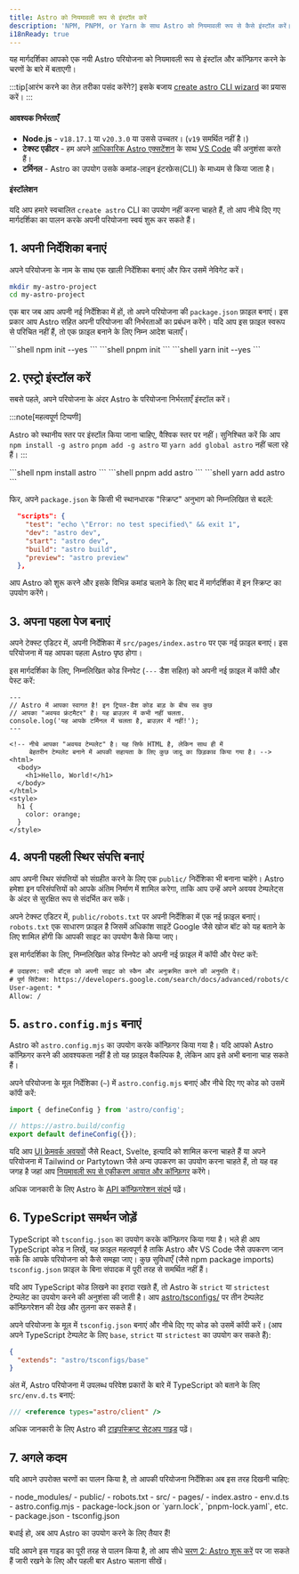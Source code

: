 ```yaml
---
title: Astro को नियमावली रूप से इंस्टॉल करें
description: 'NPM, PNPM, or Yarn के साथ Astro को नियमावली रूप से कैसे इंस्टॉल करें।'
i18nReady: true
---
```


यह मार्गदर्शिका आपको एक नयी Astro परियोजना को नियमावली रूप से इंस्टॉल और कॉन्फ़िगर करने के चरणों के बारे में बताएगी।

:::tip[आरंभ करने का तेज़ तरीका पसंद करेंगे?]
इसके बजाय [create astro CLI wizard](/hi/install-and-setup/) का प्रयास करें।
:::

#### आवश्यक निर्भरताएँ

- **Node.js** - `v18.17.1` या `v20.3.0` या उससे उच्चतर। (`v19` समर्थित नहीं है।)
- **टेक्स्ट एडीटर** - हम अपने [आधिकारिक Astro एक्सटेंशन](https://marketplace.visualstudio.com/items?itemName=astro-build.astro-vscode) के साथ [VS Code](https://code.visualstudio.com/) की अनुशंसा करते हैं।
- **टर्मिनल** - Astro का उपयोग उसके कमांड-लाइन इंटरफ़ेस(CLI) के माध्यम से किया जाता है।

#### इंस्टॉलेशन

यदि आप हमारे स्वचालित `create astro` CLI  का उपयोग नहीं करना चाहते हैं, तो आप नीचे दिए गए मार्गदर्शिका का पालन करके अपनी परियोजना स्वयं शुरू  कर सकते हैं।
## 1. अपनी निर्देशिका बनाएं

अपने परियोजना के नाम के साथ एक खाली निर्देशिका बनाएं और फिर उसमें नेविगेट करें।

```bash
mkdir my-astro-project
cd my-astro-project
```

एक बार जब आप अपनी नई निर्देशिका में हों, तो अपने परियोजना की `package.json` फ़ाइल बनाएं। इस प्रकार आप Astro सहित अपनी परियोजना की निर्भरताओं का प्रबंधन करेंगे। यदि आप इस फ़ाइल स्वरूप से परिचित नहीं हैं, तो एक फ़ाइल बनाने के लिए निम्न आदेश चलाएँ।

<PackageManagerTabs>
  <Fragment slot="npm">
  ```shell
  npm init --yes
  ```
  </Fragment>
  <Fragment slot="pnpm">
  ```shell
  pnpm init 
  ```
  </Fragment>
  <Fragment slot="yarn">
  ```shell
  yarn init --yes
  ```
  </Fragment>
</PackageManagerTabs>



## 2. एस्ट्रो इंस्टॉल करें

सबसे पहले, अपने परियोजना के अंदर Astro के परियोजना निर्भरताएँ इंस्टॉल करें।

:::note[महत्वपूर्ण टिप्पणी]

Astro को स्थानीय स्तर पर इंस्टॉल किया जाना चाहिए, वैश्विक स्तर पर नहीं। सुनिश्चित करें कि आप `npm install -g astro` `pnpm add -g astro` या `yarn add global astro` नहीं चला रहे हैं।
:::

<PackageManagerTabs>
  <Fragment slot="npm">
  ```shell
  npm install astro
  ```
  </Fragment>
  <Fragment slot="pnpm">
  ```shell
  pnpm add astro
  ```
  </Fragment>
  <Fragment slot="yarn">
  ```shell
  yarn add astro
  ```
  </Fragment>
</PackageManagerTabs>

फिर, अपने `package.json` के किसी भी स्थानधारक "स्क्रिप्ट" अनुभाग को निम्नलिखित से बदलें:

```json title="package.json" del={2} ins={3-6}
  "scripts": {
    "test": "echo \"Error: no test specified\" && exit 1",
    "dev": "astro dev",
    "start": "astro dev",
    "build": "astro build",
    "preview": "astro preview"
  },
```

आप Astro को शुरू करने और इसके विभिन्न कमांड चलाने के लिए बाद में मार्गदर्शिका में इन स्क्रिप्ट का उपयोग करेंगे।

## 3. अपना पहला पेज बनाएं

अपने टेक्स्ट एडिटर में, अपनी निर्देशिका में `src/pages/index.astro` पर एक नई फ़ाइल बनाएं। इस परियोजना में यह आपका पहला Astro पृष्ठ होगा।

इस मार्गदर्शिका के लिए, निम्नलिखित कोड स्निपेट (`---` डैश सहित) को अपनी नई फ़ाइल में कॉपी और पेस्ट करें:

```astro title="src/pages/index.astro"
---
// Astro में आपका स्वागत है! इन ट्रिपल-डैश कोड बाड़ के बीच सब कुछ
// आपका "अवयव फ्रंटमैटर" है। यह ब्राउज़र में कभी नहीं चलता.
console.log('यह आपके टर्मिनल में चलता है, ब्राउज़र में नहीं!');
---

<!-- नीचे आपका "अवयव टेम्पलेट" है। यह सिर्फ HTML है, लेकिन साथ ही में 
     बेहतरीन टेम्पलेट बनाने में आपकी सहायता के लिए कुछ जादू का छिड़काव किया गया है। -->
<html>
  <body>
    <h1>Hello, World!</h1>
  </body>
</html>
<style>
  h1 {
    color: orange;
  }
</style>
```

## 4. अपनी पहली स्थिर संपत्ति बनाएं

आप अपनी स्थिर संपत्तियों को संग्रहीत करने के लिए एक `public/` निर्देशिका भी बनाना चाहेंगे। Astro हमेशा इन परिसंपत्तियों को आपके अंतिम निर्माण में शामिल करेगा, ताकि आप उन्हें अपने अवयव टेम्पलेट्स के अंदर से सुरक्षित रूप से संदर्भित कर सकें।

अपने टेक्स्ट एडिटर में, `public/robots.txt` पर अपनी निर्देशिका में एक नई फ़ाइल बनाएं। `robots.txt` एक साधारण फ़ाइल है जिसमें अधिकांश साइटें Google जैसे खोज बॉट को यह बताने के लिए शामिल होंगी कि आपकी साइट का उपयोग कैसे किया जाए।

इस मार्गदर्शिका के लिए, निम्नलिखित कोड स्निपेट को अपनी नई फ़ाइल में कॉपी और पेस्ट करें:


```diff title="public/robots.txt"
# उदाहरण: सभी बॉट्स को अपनी साइट को स्कैन और अनुक्रमित करने की अनुमति दें।
# पूर्ण सिंटैक्स: https://developers.google.com/search/docs/advanced/robots/create-robots-txt
User-agent: *
Allow: /
```

## 5. `astro.config.mjs` बनाएं

Astro को `astro.config.mjs` का उपयोग करके कॉन्फ़िगर किया गया है। यदि आपको Astro कॉन्फ़िगर करने की आवश्यकता नहीं है तो यह फ़ाइल वैकल्पिक है, लेकिन आप इसे अभी बनाना चाह सकते हैं।

अपने परियोजना के मूल निर्देशिका (`~`) में `astro.config.mjs` बनाएं और नीचे दिए गए कोड को उसमें कॉपी करें:

```js title="astro.config.mjs"
import { defineConfig } from 'astro/config';

// https://astro.build/config
export default defineConfig({});
```

यदि आप [UI फ्रेमवर्क अवयवों](/hi/guides/framework-components/) जैसे React, Svelte, इत्यादि को शामिल करना चाहते हैं या अपने परियोजना में Tailwind or Partytown जैसे अन्य उपकरण का उपयोग करना चाहते हैं, तो यह वह जगह है जहां आप [नियमावली रूप से एकीकरण आयात और कॉन्फ़िगर](/hi/guides/integrations-guide/) करेंगे।

<ReadMore>अधिक जानकारी के लिए Astro के [API कॉन्फ़िगरेशन संदर्भ](/hi/reference/configuration-reference/) पढ़ें।</ReadMore>

## 6. TypeScript समर्थन जोड़ें

TypeScript को `tsconfig.json` का उपयोग करके कॉन्फ़िगर किया गया है। भले ही आप TypeScript कोड न लिखें, यह फ़ाइल महत्वपूर्ण है ताकि Astro और VS Code जैसे उपकरण जान सकें कि आपके परियोजना को कैसे समझा जाए। कुछ सुविधाएँ (जैसे npm package imports) `tsconfig.json` फ़ाइल के बिना संपादक में पूरी तरह से समर्थित नहीं हैं।

यदि आप TypeScript कोड लिखने का इरादा रखते हैं, तो Astro के `strict` या `strictest` टेम्पलेट का उपयोग करने की अनुशंसा की जाती है। आप [astro/tsconfigs/](https://github.com/withastro/astro/blob/main/packages/astro/tsconfigs/) पर तीन टेम्पलेट कॉन्फ़िगरेशन की देख और तुलना कर सकते हैं।

अपने परियोजना के मूल में `tsconfig.json` बनाएं और नीचे दिए गए कोड को उसमें कॉपी करें। (आप अपने TypeScript टेम्पलेट के लिए `base`, `strict` या `strictest` का उपयोग कर सकते हैं):

```json title="tsconfig.json" "base"
{
  "extends": "astro/tsconfigs/base"
}
```

अंत में, Astro परियोजना में उपलब्ध परिवेश प्रकारों के बारे में TypeScript को बताने के लिए `src/env.d.ts` बनाएं:

```ts title="src/env.d.ts"
/// <reference types="astro/client" />
```

<ReadMore>अधिक जानकारी के लिए Astro की [टाइपस्क्रिप्ट सेटअप गाइड](/hi/guides/typescript/#setup) पढ़ें।</ReadMore>

## 7. अगले कदम

यदि आपने उपरोक्त चरणों का पालन किया है, तो आपकी परियोजना निर्देशिका अब इस तरह दिखनी चाहिए:

<FileTree>
- node_modules/
- public/
  - robots.txt
- src/
  - pages/
    - index.astro
  - env.d.ts
- astro.config.mjs
- package-lock.json or `yarn.lock`, `pnpm-lock.yaml`, etc.
- package.json
- tsconfig.json
</FileTree>

बधाई हो, अब आप Astro का उपयोग करने के लिए तैयार हैं!

यदि आपने इस गाइड का पूरी तरह से पालन किया है, तो आप सीधे [चरण 2: Astro शुरू करें](/hi/install-and-setup/#start-the-astro-dev-server) पर जा सकते हैं जारी रखने के लिए और पहली बार Astro चलाना सीखें।
